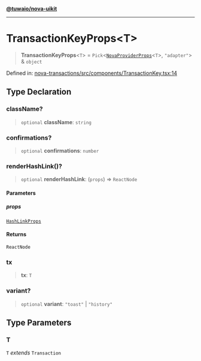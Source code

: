 [**@tuwaio/nova-uikit**](../../../README.md)

***

# TransactionKeyProps\<T\>

> **TransactionKeyProps**\<`T`\> = `Pick`\<[`NovaProviderProps`](../providers/type-aliases/NovaProviderProps.md)\<`T`\>, `"adapter"`\> & `object`

Defined in: [nova-transactions/src/components/TransactionKey.tsx:14](https://github.com/TuwaIO/nova-uikit/blob/ff801340914c211144f51570438dbc0f8969fa9b/packages/nova-transactions/src/components/TransactionKey.tsx#L14)

## Type Declaration

### className?

> `optional` **className**: `string`

### confirmations?

> `optional` **confirmations**: `number`

### renderHashLink()?

> `optional` **renderHashLink**: (`props`) => `ReactNode`

#### Parameters

##### props

[`HashLinkProps`](HashLinkProps.md)

#### Returns

`ReactNode`

### tx

> **tx**: `T`

### variant?

> `optional` **variant**: `"toast"` \| `"history"`

## Type Parameters

### T

`T` *extends* `Transaction`

